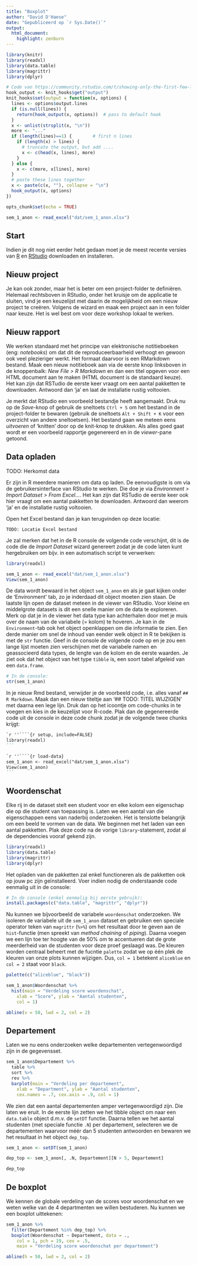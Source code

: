 ---
title: "Boxplot"
author: "David D'Haese"
date: "Gepubliceerd op `r Sys.Date()`"
output: 
  html_document: 
    highlight: zenburn
---

```{r setup, include=FALSE}
library(knitr)
library(readxl)
library(data.table)
library(magrittr)
library(dplyr)

# Code van https://community.rstudio.com/t/showing-only-the-first-few-lines-of-the-results-of-a-code-chunk/6963/2
hook_output <- knit_hooks$get("output")
knit_hooks$set(output = function(x, options) {
  lines <- options$output.lines
  if (is.null(lines)) {
    return(hook_output(x, options))  # pass to default hook
  }
  x <- unlist(strsplit(x, "\n"))
  more <- "..."
  if (length(lines)==1) {        # first n lines
    if (length(x) > lines) {
      # truncate the output, but add ....
      x <- c(head(x, lines), more)
    }
  } else {
    x <- c(more, x[lines], more)
  }
  # paste these lines together
  x <- paste(c(x, ""), collapse = "\n")
  hook_output(x, options)
})

opts_chunk$set(echo = TRUE)

sem_1_anon <- read_excel("dat/sem_1_anon.xlsx")
```

## Start

Indien je dit nog niet eerder hebt gedaan moet je de meest recente versies van [R](https://cran.r-project.org/bin/windows/base/) en [RStudio](https://rstudio.com/products/rstudio/download/) downloaden en installeren.

## Nieuw project

Je kan ook zonder, maar het is beter om een project-folder te definiëren. Helemaal rechtsboven in RStudio, onder het kruisje om de applicatie te sluiten, vind je een keuzelijst met daarin de mogelijkheid om een nieuw project te creëren. Volgens de wizard en maak een project aan in een folder naar keuze. Het is wel best om voor deze workshop lokaal te werken.

## Nieuw rapport

We werken standaard met het principe van elektronische notitieboeken (eng: _notebooks_) om dat dit de reproduceerbaarheid verhoogt en gewoon ook veel plezieriger werkt. Het formaat daarvoor is een RMarkdown bestand. Maak een nieuw notitieboek aan via de eerste knop linksboven in de knoppenbalk: _New File > R Markdown_ en dan een titel opgeven voor een HTML document aan te maken (HTML document is de standaard keuze). Het kan zijn dat RSTudio de eerste keer vraagt om een aantal pakketten te downloaden. Antwoord dan 'ja' en laat de installatie rustig voltooien.

Je merkt dat RStudio een voorbeeld bestandje heeft aangemaakt. Druk nu op de _Save_-knop of gebruik de sneltoets `Ctrl + S` om het bestand in de project-folder te bewaren (gebruik de sneltoets `Alt + Shift + K` voor een overzicht van andere sneltoetsen). Het bestand gaan we meteen eens _uitvoeren_ of 'knitten' door op de knit-knop te drukken. Als alles goed gaat wordt er een voorbeeld rapportje gegenereerd en in de _viewer_-pane getoond.

## Data opladen

TODO: Herkomst data

Er zijn in R meerdere manieren om data op laden. De eenvoudigste is om via de gebruikersinterface van RStudio te werken. Die doe je via _Environment > Import Dataset > From Excel..._. Het kan zijn dat RSTudio de eerste keer ook hier vraagt om een aantal pakketten te downloaden. Antwoord dan weerom 'ja' en de installatie rustig voltooien.

Open het Excel bestand dan je kan terugvinden op deze locatie:

```
TODO: Locatie Excel bestand
```

Je zal merken dat het in de R console de volgende code verschijnt, dit is de code die de _Import Dataset_ wizard genereert zodat je de code laten kunt hergebruiken om bijv. in een automatisch script te verwerken:

```r
library(readxl)

sem_1_anon <- read_excel("dat/sem_1_anon.xlsx")
View(sem_1_anon)
```

De data wordt bewaard in het object `sem_1_anon` en als je gaat kijken onder de 'Environment' tab, zo je inderdaad dit object moeten zien staan. De laatste lijn open de dataset meteen in de viewer van RStudio. Voor kleine en middelgrote datasets is dit een snelle manier om de data te exploreren. Merk op dat je in de viewer het data type kan achterhalen door met je muis over de naam van de variabele (= kolom) te hoveren. Je kan in de `Environment`-tab ook het object openklappen om die informatie te zien. Een derde manier om snel de inhoud van eender welk object in R te bekijken is met de `str` functie. Geef in de console de volgende code op en je zou een lange lijst moeten zien verschijnen met de variabele namen en geassocieerd data types, de lengte van de kolom en de eerste waarden. Je ziet ook dat het object van het type `tibble` is, een soort tabel afgeleid van een `data.frame`.

```{r view-object, output.lines = 15}
# In de console:
str(sem_1_anon)
```

In je nieuw Rmd bestand, verwijder je de voorbeeld code, i.e. alles vanaf `## R Markdown`. Maak dan een nieuw titeltje aan '## TODO: TITEL WIJZIGEN' met daarna een lege lijn. Druk dan op het icoontje om code-chunks in te voegen en kies in de keuzelijst voor R-code. Plak dan de gegenereerde code uit de console in deze code chunk zodat je de volgende twee chunks krijgt:

````md
`r ''````{r setup, include=FALSE}
library(readxl)
```
````

````md
`r ''````{r load-data}
sem_1_anon <- read_excel("dat/sem_1_anon.xlsx")
View(sem_1_anon)
```
````

## Woordenschat

Elke rij in de dataset stelt een student voor en elke kolom een eigenschap die op die student van toepassing is. Laten we een aantal van die eigenschappen eens van naderbij onderzoeken. Het is tenslotte belangrijk om een beeld te vormen van de data. We beginnen met het laden van een aantal pakketten. Plak deze code na de vorige `library`-statement, zodat al de dependencies vooraf gekend zijn.

```r
library(readxl)
library(data.table)
library(magrittr)
library(dplyr)
```

Het opladen van de pakketten zal enkel functioneren als de pakketten ook op jouw pc zijn geïnstalleerd. Voer indien nodig de onderstaande code eenmalig uit in de console:

```r
# In de console (enkel eenmalig bij eerste gebruik):
install.packages(c("data.table", "magrittr", "dplyr"))
```

Nu kunnen we bijvoorbeeld de variabele `woordenschat` onderzoeken. We isoleren de variabele uit de `sem_1_anon` dataset en gebruiken een speciale operator teken van `magrittr` (`%>%`) om het resultaat door te geven aan de `hist`-functie (men spreekt van _method chaining_ of _piping_). Daarna voegen we een lijn toe ter hoogte van de 50% om te accentueren dat de grote meerderheid van de studenten voor deze proef geslaagd was. De kleuren worden centraal beheert met de fucntie `palette` zodat we op één plek de kleuren van onze plots kunnen wijzigen. Dus, `col = 1` betekent `aliceblue` en `col = 2` staat voor `black`.

```{r fig.width=6}

palette(c("aliceblue", "black"))

sem_1_anon$Woordenschat %>%
  hist(main = "Verdeling score woordenschat",
    xlab = "Score", ylab = "Aantal studenten",
    col = 1)

abline(v = 50, lwd = 2, col = 2)
```


## Departement

Laten we nu eens onderzoeken welke departementen vertegenwoordigd zijn in de gegevensset. 

```{r}
sem_1_anon$Departement %>%
  table %>%
  sort %>%
  rev %>%
  barplot(main = "Verdeling per departement",
    xlab = "Department", ylab = "Aantal studenten",
    cex.names = .7, cex.axis = .9, col = 1)
```

We zien dat een aantal departementen amper vertegenwoordigd zijn. Die laten we eruit. In de eerste lijn zetten we het tibble object om naar een `data.table` object d.m.v. de `setDT` functie. Daarna tellen we het aantal studenten (met speciale functie `.N`) per departement, selecteren we de departementen waarvoor méér dan 5 studenten antwoorden en bewaren we het resultaat in het object `dep_top`.

```{r}
sem_1_anon <- setDT(sem_1_anon)

dep_top <- sem_1_anon[, .N, Departement][N > 5, Departement]

dep_top
```

## De boxplot

We kennen de globale verdeling van de scores voor woordenschat en we weten welke van de 4 departmenten we willen bestuderen. Nu kunnen we een boxplot uittekenen:

```{r fig.width = 6}
sem_1_anon %>% 
  filter(Departement %in% dep_top) %>% 
  boxplot(Woordenschat ~ Departement, data = .,
    col = 1, pch = 19, cex = .5,
    main = "Verdeling score woordenschat per departement")

abline(h = 50, lwd = 2, col = 2)
```

